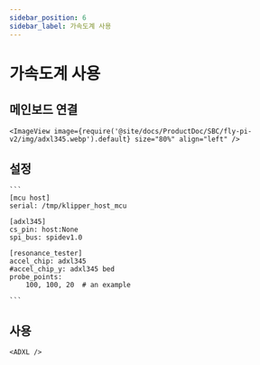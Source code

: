 ```yaml
---
sidebar_position: 6
sidebar_label: 가속도계 사용
---
```




# 가속도계 사용

## 메인보드 연결

    <ImageView image={require('@site/docs/ProductDoc/SBC/fly-pi-v2/img/adxl345.webp').default} size="80%" align="left" />


## 설정

    ```
    [mcu host]
    serial: /tmp/klipper_host_mcu

    [adxl345]
    cs_pin: host:None
    spi_bus: spidev1.0

    [resonance_tester]
    accel_chip: adxl345
    #accel_chip_y: adxl345 bed
    probe_points:
        100, 100, 20  # an example

    ```

## 사용

    <ADXL />